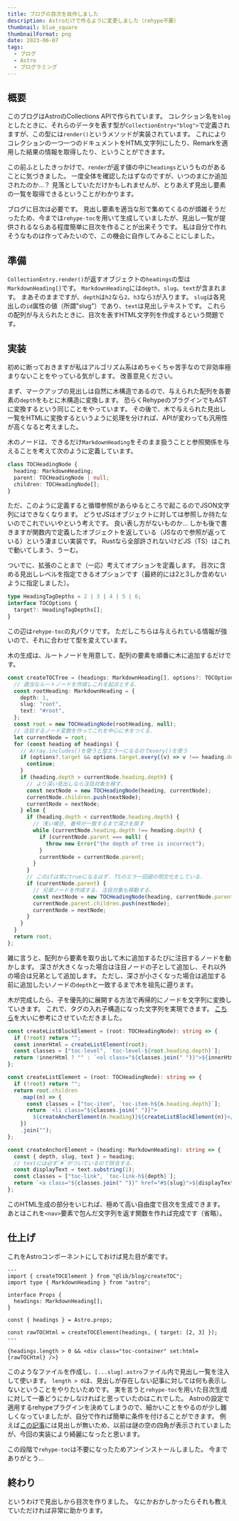 ```yaml
---
title: ブログの目次を自作しました
description: Astroだけで作るように変更しました（rehype不要）
thumbnail: blue_square
thumbnailFormat: png
date: 2023-06-07
tags:
  - ブログ
  - Astro
  - プログラミング
---
```



## 概要

このブログはAstroのCollections APIで作られています。
コレクション名を`blog`としたときに、それらのデータを表す型が`CollectionEntry<"blog">`で定義されますが、この型には`render()`というメソッドが実装されています。
これによりコレクションの一つ一つのドキュメントをHTML文字列にしたり、Remarkを適用した結果の情報を取得したり、ということができます。

この前ふとしたきっかけで、`render`が返す値の中に`headings`というものがあることに気づきました。
一度全体を確認したはずなのですが、いつのまにか追加されたのか...？
見落としていただけかもしれませんが、とりあえず見出し要素の一覧を取得できるということがわかります。

ブログに目次は必要です。
見出し要素を適当な形で集めてくるのが煩雑そうだったため、今までは`rehype-toc`を用いて生成していましたが、見出し一覧が提供されるならある程度簡単に目次を作ることが出来そうです。
私は自分で作れそうなものは作ってみたいので、この機会に自作してみることにしました。

## 準備

`CollectionEntry.render()`が返すオブジェクトの`headings`の型は`MarkdownHeading[]`です。
`MarkdownHeading`には`depth`、`slug`、`text`が含まれます。
まあそのままですが、`depth`は`h2`なら`2`、`h3`なら`3`が入ります。
`slug`は各見出しの`id`属性の値（所謂"slug"）であり、`text`は見出しテキストです。
これらの配列が与えられたときに、目次を表すHTML文字列を作成するという問題です。

## 実装

初めに断っておきますが私はアルゴリズム系はめちゃくちゃ苦手なので非効率極まりないことをやっている気がします。
改善意見ください。

まず、マークアップの見出しは自然に木構造であるので、与えられた配列を各要素の`depth`をもとに木構造に変換します。
恐らくRehypeのプラグインでもASTに変換するという同じことをやっています。
その後で、木で与えられた見出し一覧をHTMLに変換するというように処理を分ければ、APIが変わっても汎用性が高くなると考えました。

木のノードは、できるだけ`MarkdownHeading`をそのまま扱うことと参照関係を与えることを考えて次のように定義しています。

```ts:createTOC.ts
class TOCHeadingNode {
  heading: MarkdownHeading;
  parent: TOCHeadingNode | null;
  children: TOCHeadingNode[];
}
```

ただ、このように定義すると循環参照があらゆるところで起こるのでJSON文字列にはできなくなります。
どうせJSはオブジェクトに対しては参照しか持たないのでこれでいいやという考えです。
良い表し方がないものか...
しかも後で書きますが関数内で定義したオブジェクトを返している（JSなので参照が返っている）という凄まじい実装です。
Rustなら全部許されないけどJS（TS）はこれで動いてしまう、うーむ。

ついでに、拡張のことまで（一応）考えてオプションを定義します。
目次に含める見出しレベルを指定できるオプションです（最終的には2と3しか含めないように指定しました）。

```ts
type HeadingTagDepths = 2 | 3 | 4 | 5 | 6;
interface TOCOptions {
  target?: HeadingTagDepths[];
}
```

この辺は`rehype-toc`の丸パクリです。
ただしこちらは与えられている情報が強いので、それに合わせて型を変えています。

木の生成は、ルートノードを用意して、配列の要素を順番に木に追加するだけです。

```ts
const createTOCTree = (headings: MarkdownHeading[], options?: TOCOptions) => {
  // 適当なルートノードを作成しこれを起点とする.
  const rootHeading: MarkdownHeading = {
    depth: 1,
    slug: "root",
    text: "#root",
  };
  const root = new TOCHeadingNode(rootHeading, null);
  // 注目するノード変数を作ってこれを中心に木をつくる.
  let currentNode = root;
  for (const heading of headings) {
    // Array.includes()を使うと型エラーになるのでevery()を使う
    if (options?.target && options.target.every((v) => v !== heading.depth)) {
      continue;
    }
    if (heading.depth > currentNode.heading.depth) {
      // より深い見出しなら注目対象を移す.
      const nextNode = new TOCHeadingNode(heading, currentNode);
      currentNode.children.push(nextNode);
      currentNode = nextNode;
    } else {
      if (heading.depth < currentNode.heading.depth) {
        // 浅い場合, 番号が一致するまで深さを戻す
        while (currentNode.heading.depth !== heading.depth) {
          if (currentNode.parent === null) {
            throw new Error("the depth of tree is incorrect");
          }
          currentNode = currentNode.parent;
        }
      }
      // このifは常にtrueになるはず. TSのエラー回避の明文化をしている.
      if (currentNode.parent) {
        // 兄弟ノードを作成する. 注目対象も移動する.
        const nextNode = new TOCHeadingNode(heading, currentNode.parent);
        currentNode.parent.children.push(nextNode);
        currentNode = nextNode;
      }
    }
  }
  return root;
};
```

雑に言うと、配列から要素を取り出して木に追加するたびに注目するノードを動かします。
深さが大きくなった場合は注目ノードの子として追加し、それ以外の場合は兄弟として追加します。
ただし、深さが小さくなった場合は追加する前に追加したいノードの`depth`と一致するまで木を祖先に遡ります。

木が完成したら、子を優先的に展開する方法で再帰的にノードを文字列に変換していきます。
これで、タグの入れ子構造になった文字列を実現できます。
[こちら](https://tercel-tech.hatenablog.com/entry/2019/07/20/222833)を大いに参考にさせていただきました。

```ts
const createListBlockElement = (root: TOCHeadingNode): string => {
  if (!root) return "";
  const innerHtml = createListElement(root);
  const classes = ["toc-level", `toc-level-${root.heading.depth}`];
  return !innerHtml ? "" : `<ol class="${classes.join(" ")}">${innerHtml}</ol>`;
};

const createListElement = (root: TOCHeadingNode): string => {
  if (!root) return "";
  return root.children
    .map((n) => {
      const classes = ["toc-item", `toc-item-h${n.heading.depth}`];
      return `<li class="${classes.join(" ")}">
        ${createAnchorElement(n.heading)}${createListBlockElement(n)}</li>`;
    })
    .join("");
};

const createAnchorElement = (heading: MarkdownHeading): string => {
  const { depth, slug, text } = heading;
  // textには必ず`#`がついているので除去する.
  const displayText = text.substring(1);
  const classes = ["toc-link", `toc-link-h${depth}`];
  return `<a class="${classes.join(" ")}" href="#${slug}">${displayText}</a>`;
};
```

このHTML生成の部分をいじれば、極めて高い自由度で目次を生成できます。
あとはこれを`<nav>`要素で包んだ文字列を返す関数を作れば完成です（省略）。

## 仕上げ

これをAstroコンポーネントにしておけば見た目が楽です。

```astro:BlogTOC
---
import { createTOCElement } from "@lib/blog/createTOC";
import type { MarkdownHeading } from "astro";

interface Props {
  headings: MarkdownHeading[];
}

const { headings } = Astro.props;

const rawTOCHtml = createTOCElement(headings, { target: [2, 3] });
---

{headings.length > 0 && <div class="toc-container" set:html={rawTOCHtml} />}

```

このようなファイルを作成し、`[...slug].astro`ファイル内で見出し一覧を注入して使います。
`length > 0`は、見出しが存在しない記事に対しては何も表示しないということをやりたいためです。
実を言うと`rehype-toc`を用いた目次生成に対して一番どうにかしなければと思っていたのはこれでした。
Astroの設定で適用するrehypeプラグインを決めてしまうので、細かいことをやるのが少し難しくなっていましたが、自分で作れば簡単に条件を付けることができます。
例えば[この記事](./20230413)には見出しが無いため、以前は謎の空の四角が表示されていましたが、今回の実装により綺麗になったと思います。

この段階で`rehype-toc`は不要になったためアンインストールしました。
今までありがとう...

## 終わり

というわけで見出しから目次を作りました。
なにかおかしかったらそれも教えていただければ非常に助かります。
